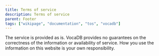 ---
title: Terms of service
description: Terms of service
parent: Footer
tags: ["wikipage", "documentation", "tos", "vocadb"]
---

The service is provided as is. VocaDB provides no guarantees on the correctness of the information or availability of service. How you use the information on this website is your own responsibility.
